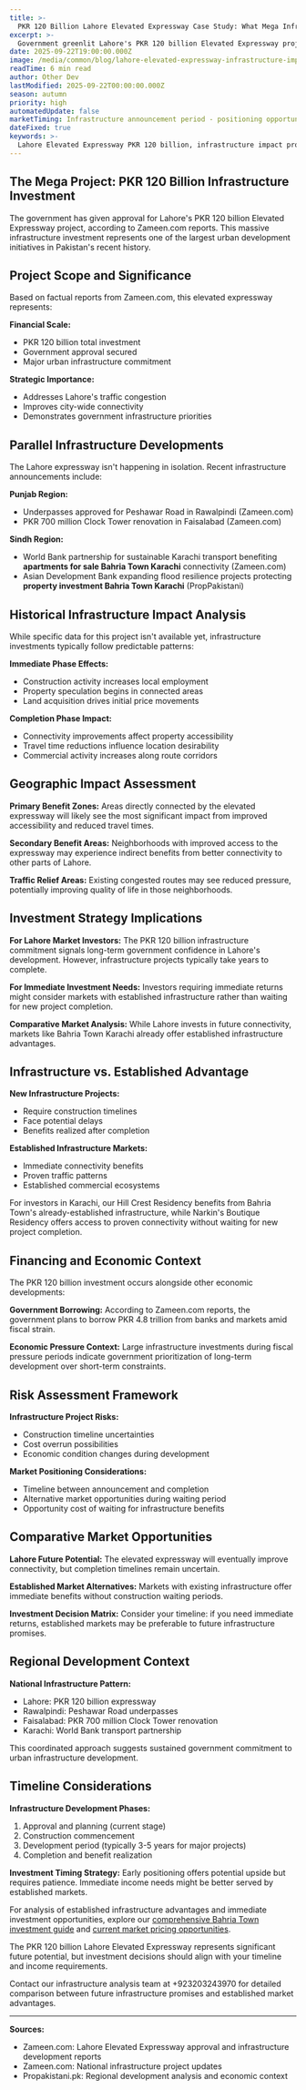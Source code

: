 ```yaml
---
title: >-
  PKR 120 Billion Lahore Elevated Expressway Case Study: What Mega Infrastructure Projects Mean for Property Values
excerpt: >-
  Government greenlit Lahore's PKR 120 billion Elevated Expressway project. Here's how mega infrastructure investments historically impact property markets and what it means for investors.
date: 2025-09-22T19:00:00.000Z
image: /media/common/blog/lahore-elevated-expressway-infrastructure-impact.webp
readTime: 6 min read
author: Other Dev
lastModified: 2025-09-22T00:00:00.000Z
season: autumn
priority: high
automatedUpdate: false
marketTiming: Infrastructure announcement period - positioning opportunity
dateFixed: true
keywords: >-
  Lahore Elevated Expressway PKR 120 billion, infrastructure impact property values, mega projects Pakistan real estate, connectivity investment opportunities
---
```


## The Mega Project: PKR 120 Billion Infrastructure Investment

The government has given approval for Lahore's PKR 120 billion Elevated Expressway project, according to Zameen.com reports. This massive infrastructure investment represents one of the largest urban development initiatives in Pakistan's recent history.

## Project Scope and Significance

Based on factual reports from Zameen.com, this elevated expressway represents:

**Financial Scale:**
- PKR 120 billion total investment
- Government approval secured
- Major urban infrastructure commitment

**Strategic Importance:**
- Addresses Lahore's traffic congestion
- Improves city-wide connectivity
- Demonstrates government infrastructure priorities

## Parallel Infrastructure Developments

The Lahore expressway isn't happening in isolation. Recent infrastructure announcements include:

**Punjab Region:**
- Underpasses approved for Peshawar Road in Rawalpindi (Zameen.com)
- PKR 700 million Clock Tower renovation in Faisalabad (Zameen.com)

**Sindh Region:**
- World Bank partnership for sustainable Karachi transport benefiting **apartments for sale Bahria Town Karachi** connectivity (Zameen.com)
- Asian Development Bank expanding flood resilience projects protecting **property investment Bahria Town Karachi** (PropPakistani)

## Historical Infrastructure Impact Analysis

While specific data for this project isn't available yet, infrastructure investments typically follow predictable patterns:

**Immediate Phase Effects:**
- Construction activity increases local employment
- Property speculation begins in connected areas
- Land acquisition drives initial price movements

**Completion Phase Impact:**
- Connectivity improvements affect property accessibility
- Travel time reductions influence location desirability
- Commercial activity increases along route corridors

## Geographic Impact Assessment

**Primary Benefit Zones:**
Areas directly connected by the elevated expressway will likely see the most significant impact from improved accessibility and reduced travel times.

**Secondary Benefit Areas:**
Neighborhoods with improved access to the expressway may experience indirect benefits from better connectivity to other parts of Lahore.

**Traffic Relief Areas:**
Existing congested routes may see reduced pressure, potentially improving quality of life in those neighborhoods.

## Investment Strategy Implications

**For Lahore Market Investors:**
The PKR 120 billion infrastructure commitment signals long-term government confidence in Lahore's development. However, infrastructure projects typically take years to complete.

**For Immediate Investment Needs:**
Investors requiring immediate returns might consider markets with established infrastructure rather than waiting for new project completion.

**Comparative Market Analysis:**
While Lahore invests in future connectivity, markets like Bahria Town Karachi already offer established infrastructure advantages.

## Infrastructure vs. Established Advantage

**New Infrastructure Projects:**
- Require construction timelines
- Face potential delays
- Benefits realized after completion

**Established Infrastructure Markets:**
- Immediate connectivity benefits
- Proven traffic patterns
- Established commercial ecosystems

For investors in Karachi, our Hill Crest Residency benefits from Bahria Town's already-established infrastructure, while Narkin's Boutique Residency offers access to proven connectivity without waiting for new project completion.

## Financing and Economic Context

The PKR 120 billion investment occurs alongside other economic developments:

**Government Borrowing:**
According to Zameen.com reports, the government plans to borrow PKR 4.8 trillion from banks and markets amid fiscal strain.

**Economic Pressure Context:**
Large infrastructure investments during fiscal pressure periods indicate government prioritization of long-term development over short-term constraints.

## Risk Assessment Framework

**Infrastructure Project Risks:**
- Construction timeline uncertainties
- Cost overrun possibilities
- Economic condition changes during development

**Market Positioning Considerations:**
- Timeline between announcement and completion
- Alternative market opportunities during waiting period
- Opportunity cost of waiting for infrastructure benefits

## Comparative Market Opportunities

**Lahore Future Potential:**
The elevated expressway will eventually improve connectivity, but completion timelines remain uncertain.

**Established Market Alternatives:**
Markets with existing infrastructure offer immediate benefits without construction waiting periods.

**Investment Decision Matrix:**
Consider your timeline: if you need immediate returns, established markets may be preferable to future infrastructure promises.

## Regional Development Context

**National Infrastructure Pattern:**
- Lahore: PKR 120 billion expressway
- Rawalpindi: Peshawar Road underpasses  
- Faisalabad: PKR 700 million Clock Tower renovation
- Karachi: World Bank transport partnership

This coordinated approach suggests sustained government commitment to urban infrastructure development.

## Timeline Considerations

**Infrastructure Development Phases:**
1. Approval and planning (current stage)
2. Construction commencement
3. Development period (typically 3-5 years for major projects)
4. Completion and benefit realization

**Investment Timing Strategy:**
Early positioning offers potential upside but requires patience. Immediate income needs might be better served by established markets.

For analysis of established infrastructure advantages and immediate investment opportunities, explore our [comprehensive Bahria Town investment guide](/blog/bahria-town-karachi-property-investment-guide) and [current market pricing opportunities](/blog/bahria-town-karachi-prices-drop-buying-opportunity-2025).

The PKR 120 billion Lahore Elevated Expressway represents significant future potential, but investment decisions should align with your timeline and income requirements.

Contact our infrastructure analysis team at +923203243970 for detailed comparison between future infrastructure promises and established market advantages.

---

**Sources:**
- Zameen.com: Lahore Elevated Expressway approval and infrastructure development reports
- Zameen.com: National infrastructure project updates
- Propakistani.pk: Regional development analysis and economic context
